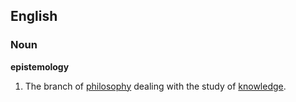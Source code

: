 ==English==
===Noun===
'''epistemology'''

# The branch of [[philosophy]] dealing with the study of [[knowledge]].